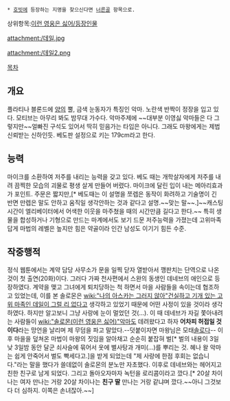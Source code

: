  * [[호빗]]에 등장하는 지명을 찾으신다면 [[너른골]] 항목으로.

상위항목:[[이런 영웅은 싫어/등장인물]]

attachment:/데일.jpg 

attachment:/데일2.png

[[목차]]
== 개요 ==
플라티나 블론드에 [[양]]의 뿔, 금색 눈동자가 특징인 악마. 노란색 반짝이 정장을 입고 있다. 모티브는 아무리 봐도 밤무대 가수다. 악마주제에 ~~대부분 이영싫 악마들은 다 그렇지만~~얼빠진 구석도 있어서 딱히 믿음가는 타입은 아니다. 그래도 마왕에게는 제법 신뢰받는 신하인듯. 베도판 설정으로 키는 179cm라고 한다.

== 능력 ==
마이크를 소환하여 저주를 내리는 능력을 갖고 있다. 베도 때는 개학살자에게 저주를 내려 끔찍한 모습의 괴물로 평생 살게 만들어 버렸다. 마이크에 달린 입이 내는 메아리효과가 포인트. 주문은 짧지만,[* 베도때는 이 설명을 쪼렙은 동작이 화려하고 기술명이 긴 반면 만렙은 말도 안하고 움직일 생각안하는 것과 같다고 설명.~~맞는 말~~.]~~캐스팅 시간이 엘리베이터에서 어색한 이웃을 마주쳤을 때의 시간만큼 길다고 한다.~~ 특히 생물을 합성하거나 기형으로 만드는 마계에서도 보기 드문 저주능력을 가졌는데 고위마족답게 마법의 레벨은 높지만 힘은 약골이라 인간 남성도 이기기 힘든 수준. 

== 작중행적 ==
정식 웹툰에서는 계약 담당 사무소가 문을 일찍 닫자 열받아서 깽판치는 단역으로 나온 것이 첫 출연(20화)이다. 그러다 가짜 천사편에서 스완의 동생인 데네브의 애인으로 등장하였다. 계약을 맺고 그녀에게 퇴치당하는 척 하면서 마을 사람들을 속이는데 협조하고 있었는데, 이를 본 솔로몬은 [[wiki:"나의 아스카는 그러지 않아"건실하고 기개 있는 고위 마족인 데일이 그럴 리 없다고]] 생각하고 있었기 때문에 어떤 사정이 있을 것이라 생각하였다. 하지만 알고보니 그냥 사랑에 눈이 멀었던 것(…). 이 때 데네브가 자길 쫓아내려는 사람들이 [[wiki:"솔로몬(이런 영웅은 싫어)"악마]]도 데려왔다고 하자 '''어차피 허접일 것이다'''라는 망언을 날리며 제 무덤을 파고 말았다.--덧붙이자면 마왕님은 모태[[솔로]]다-- 이후 마을을 덮쳐온 마법이 마왕의 짓임을 알아채고 순순히 붙잡혀 벌[* 벌의 내용이 3일낮 3일밤 동안 달군 쇠사슬에 묶어서 옷에 별사탕과 개미(...)를 뿌리는 것. 혜나 왈 악마는 쉽게 안죽어서 벌도 빡세다고.]을 받게 되었는데 "제 사랑에 한점 후회는 없습니다."라는 말을 했다가 쓸데없이 솔로몬의 분노만 자초했다. 이후로 데네브와는 헤어지고 친한 친구로 남게 되었다. 그리고 돌아오자마자 녹턴을 로리콤이라고 깠다.[* 20살 차이나는 여자 만나는 거랑 20살 차이나는 '''친구 딸''' 만나는 거랑 같냐며 깠다.~~아니 그것보다 더 심하지. 이쪽은 손녀잖아.~~]
